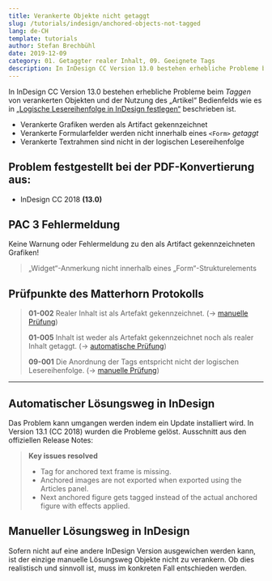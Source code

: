 ```yaml
---
title: Verankerte Objekte nicht getaggt
slug: /tutorials/indesign/anchored-objects-not-tagged
lang: de-CH
template: tutorials
author: Stefan Brechbühl
date: 2019-12-09
category: 01. Getaggter realer Inhalt, 09. Geeignete Tags
description: In InDesign CC Version 13.0 bestehen erhebliche Probleme beim Taggen von verankerten Objekten und der Nutzung des „Artikel“ Bedienfelds wie es in „Logische Lesereihenfolge in InDesign festlegen“ beschrieben ist.
---
```


In InDesign CC Version 13.0 bestehen erhebliche Probleme beim _Taggen_ von verankerten Objekten und der Nutzung des „Artikel“ Bedienfelds wie es in [„Logische Lesereihenfolge in InDesign festlegen“](/de/basics/indesign/defining-logical-reading-order-in-indesign/) beschrieben ist.

- Verankerte Grafiken werden als Artifact gekennzeichnet
- Verankerte Formularfelder werden nicht innerhalb eines `<Form>` _getaggt_
- Verankerte Textrahmen sind nicht in der logischen Lesereihenfolge

## Problem festgestellt bei der PDF-Konvertierung aus:

- InDesign CC 2018 **(13.0)**

## PAC 3 Fehlermeldung

Keine Warnung oder Fehlermeldung zu den als Artifact gekennzeichneten Grafiken!

> „Widget“-Anmerkung nicht innerhalb eines „Form“-Strukturelements

## Prüfpunkte des Matterhorn Protokolls

> **01-002** Realer Inhalt ist als Artefakt gekennzeichnet. (→ [manuelle Prüfung](/de/glossary/#manuelle-prüfung))
>
> **01-005** Inhalt ist weder als Artefakt gekennzeichnet noch als realer Inhalt getaggt. (→ [automatische Prüfung](/de/glossary/#automatische-prüfung))
>
> **09-001** Die Anordnung der Tags entspricht nicht der logischen Lesereihenfolge. (→ [manuelle Prüfung](/de/glossary/#manuelle-prüfung))

---

## Automatischer Lösungsweg in InDesign

Das Problem kann umgangen werden indem ein Update installiert wird. In Version 13.1 (CC 2018) wurden die Probleme gelöst. Ausschnitt aus den offiziellen Release Notes:

> **Key issues resolved**
>
> - Tag for anchored text frame is missing.
> - Anchored images are not exported when exported using the Articles panel.
> - Next anchored figure gets tagged instead of the actual anchored figure with effects applied.

## Manueller Lösungsweg in InDesign

Sofern nicht auf eine andere InDesign Version ausgewichen werden kann, ist der einzige manuelle Lösungsweg Objekte nicht zu verankern. Ob dies realistisch und sinnvoll ist, muss im konkreten Fall entschieden werden.
